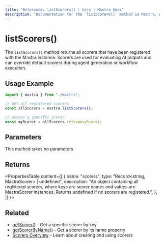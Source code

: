 ```yaml
---
title: "Reference: listScorers() | Core | Mastra Docs"
description: "Documentation for the `listScorers()` method in Mastra, which returns all registered scorers for evaluating AI outputs."
---
```


# listScorers()

The `listScorers()` method returns all scorers that have been registered with the Mastra instance. Scorers are used for evaluating AI outputs and can override default scorers during agent generation or workflow execution.

## Usage Example

```typescript
import { mastra } from "./mastra";

// Get all registered scorers
const allScorers = mastra.listScorers();

// Access a specific scorer
const myScorer = allScorers.relevancyScorer;
```

## Parameters

This method takes no parameters.

## Returns

<PropertiesTable
  content={[
    {
      name: "scorers",
      type: "Record<string, MastraScorer> | undefined",
      description:
        "An object containing all registered scorers, where keys are scorer names and values are MastraScorer instances. Returns undefined if no scorers are registered.",
    },
  ]}
/>

## Related

- [getScorer()](../../reference/core/getScorer) - Get a specific scorer by key
- [getScorerByName()](../../reference/core/getScorerByName) - Get a scorer by its name property
- [Scorers Overview](../../docs/evals/overview) - Learn about creating and using scorers

